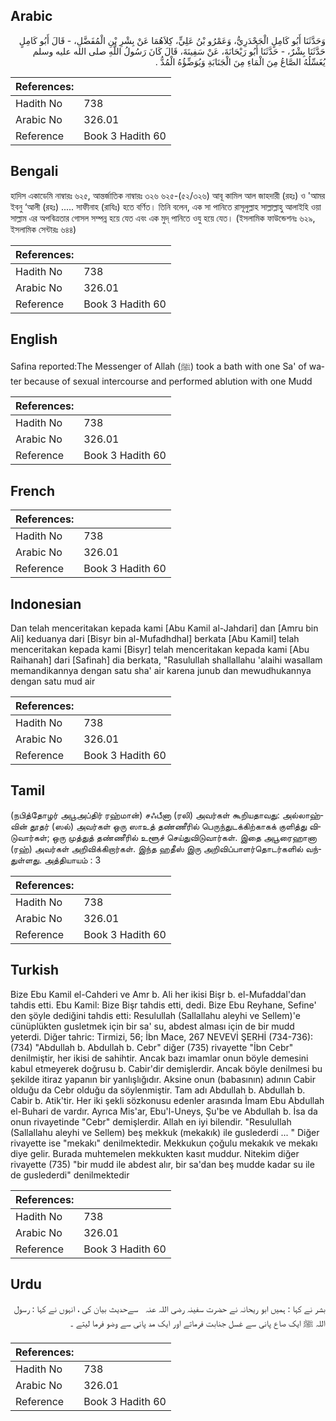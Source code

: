 ## Arabic


<div dir="rtl" lang="ar" style={{fontSize:'larger',backgroundColor:'#f8f9fa',padding:20}}>
وَحَدَّثَنَا أَبُو كَامِلٍ الْجَحْدَرِيُّ، وَعَمْرُو بْنُ عَلِيٍّ، كِلاَهُمَا عَنْ بِشْرِ بْنِ الْمُفَضَّلِ، - قَالَ أَبُو كَامِلٍ حَدَّثَنَا بِشْرٌ، - حَدَّثَنَا أَبُو رَيْحَانَةَ، عَنْ سَفِينَةَ، قَالَ كَانَ رَسُولُ اللَّهِ صلى الله عليه وسلم يُغَسِّلُهُ الصَّاعُ مِنَ الْمَاءِ مِنَ الْجَنَابَةِ وَيُوَضِّؤُهُ الْمُدُّ ‏.‏
</div>
<div style={{backgroundColor:'#f8f9fa',padding:20, marginBottom: 10}}><table> <thead> <tr> <th>References:</th> <th></th> </tr> </thead> <tbody><tr><td>Hadith No</td><td>738</td></tr><tr><td>Arabic No</td><td>326.01</td></tr><tr><td>Reference</td><td>Book 3 Hadith 60</td></tr></tbody></table></div>

## Bengali


<div dir="ltr" lang="bn" style={{fontSize:'larger',backgroundColor:'#f8f9fa',padding:20}}>
হাদিস একাডেমি নাম্বারঃ ৬২৫, আন্তর্জাতিক নাম্বারঃ ৩২৬ ৬২৫-(৫২/৩২৬) আবূ কামিল আল জাহদারী (রহঃ) ও 'আমর ইবনু ‘আলী (রহঃ) ..... সাফীনাহ (রাযিঃ) হতে বর্ণিত। তিনি বলেন, এক সা পানিতে রাসূলুল্লাহ সাল্লাল্লাহু আলাইহি ওয়া সাল্লাম এর অপবিত্রতার গোসল সম্পন্ন হয়ে যেত এবং এক মুদ্ পানিতে ওযু হয়ে যেত। (ইসলামিক ফাউন্ডেশনঃ ৬২৯, ইসলামিক সেন্টারঃ ৬৪৪)
</div>
<div style={{backgroundColor:'#f8f9fa',padding:20, marginBottom: 10}}><table> <thead> <tr> <th>References:</th> <th></th> </tr> </thead> <tbody><tr><td>Hadith No</td><td>738</td></tr><tr><td>Arabic No</td><td>326.01</td></tr><tr><td>Reference</td><td>Book 3 Hadith 60</td></tr></tbody></table></div>

## English


<div dir="ltr" lang="en" style={{fontSize:'larger',backgroundColor:'#f8f9fa',padding:20}}>
Safina reported:The Messenger of Allah (ﷺ) took a bath with one Sa' of water because of sexual intercourse and performed ablution with one Mudd
</div>
<div style={{backgroundColor:'#f8f9fa',padding:20, marginBottom: 10}}><table> <thead> <tr> <th>References:</th> <th></th> </tr> </thead> <tbody><tr><td>Hadith No</td><td>738</td></tr><tr><td>Arabic No</td><td>326.01</td></tr><tr><td>Reference</td><td>Book 3 Hadith 60</td></tr></tbody></table></div>

## French


<div dir="ltr" lang="fr" style={{fontSize:'larger',backgroundColor:'#f8f9fa',padding:20}}>

</div>
<div style={{backgroundColor:'#f8f9fa',padding:20, marginBottom: 10}}><table> <thead> <tr> <th>References:</th> <th></th> </tr> </thead> <tbody><tr><td>Hadith No</td><td>738</td></tr><tr><td>Arabic No</td><td>326.01</td></tr><tr><td>Reference</td><td>Book 3 Hadith 60</td></tr></tbody></table></div>

## Indonesian


<div dir="ltr" lang="id" style={{fontSize:'larger',backgroundColor:'#f8f9fa',padding:20}}>
Dan telah menceritakan kepada kami [Abu Kamil al-Jahdari] dan [Amru bin Ali] keduanya dari [Bisyr bin al-Mufadhdhal] berkata [Abu Kamil] telah menceritakan kepada kami [Bisyr] telah menceritakan kepada kami [Abu Raihanah] dari [Safinah] dia berkata, "Rasulullah shallallahu 'alaihi wasallam memandikannya dengan satu sha' air karena junub dan mewudhukannya dengan satu mud air
</div>
<div style={{backgroundColor:'#f8f9fa',padding:20, marginBottom: 10}}><table> <thead> <tr> <th>References:</th> <th></th> </tr> </thead> <tbody><tr><td>Hadith No</td><td>738</td></tr><tr><td>Arabic No</td><td>326.01</td></tr><tr><td>Reference</td><td>Book 3 Hadith 60</td></tr></tbody></table></div>

## Tamil


<div dir="ltr" lang="ta" style={{fontSize:'larger',backgroundColor:'#f8f9fa',padding:20}}>
(நபித்தோழர் அபூஅப்திர் ரஹ்மான்) சஃபீனா (ரலி) அவர்கள் கூறியதாவது: அல்லாஹ்வின் தூதர் (ஸல்) அவர்கள் ஒரு ஸாஉத் தண்ணீரில் பெருந்துடக்கிற்காகக் குளித்து விடுவார்கள்; ஒரு முத்துத் தண்ணீரில் உளூச் செய்துவிடுவார்கள். இதை அபூரைஹானா (ரஹ்) அவர்கள் அறிவிக்கிறார்கள். இந்த ஹதீஸ் இரு அறிவிப்பாளர்தொடர்களில் வந்துள்ளது. அத்தியாயம் : 3
</div>
<div style={{backgroundColor:'#f8f9fa',padding:20, marginBottom: 10}}><table> <thead> <tr> <th>References:</th> <th></th> </tr> </thead> <tbody><tr><td>Hadith No</td><td>738</td></tr><tr><td>Arabic No</td><td>326.01</td></tr><tr><td>Reference</td><td>Book 3 Hadith 60</td></tr></tbody></table></div>

## Turkish


<div dir="ltr" lang="tr" style={{fontSize:'larger',backgroundColor:'#f8f9fa',padding:20}}>
Bize Ebu Kamil el-Cahderi ve Amr b. Ali her ikisi Bişr b. el-Mufaddal'dan tahdis etti. Ebu Kamil: Bize Bişr tahdis etti, dedi. Bize Ebu Reyhane, Sefine' den şöyle dediğini tahdis etti: Resulullah (Sallallahu aleyhi ve Sellem)'e cünüplükten gusletmek için bir sa' su, abdest alması için de bir mudd yeterdi. Diğer tahric: Tirmizi, 56; İbn Mace, 267 NEVEVİ ŞERHİ (734-736): (734) "Abdullah b. Abdullah b. Cebr" diğer (735) rivayette "İbn Cebr" denilmiştir, her ikisi de sahihtir. Ancak bazı imamlar onun böyle demesini kabul etmeyerek doğrusu b. Cabir'dir demişlerdir. Ancak böyle denilmesi bu şekilde itiraz yapanın bir yanlışlığıdır. Aksine onun (babasının) adının Cabir olduğu da Cebr olduğu da söylenmiştir. Tam adı Abdullah b. Abdullah b. Cabir b. Atik'tir. Her iki şekli sözkonusu edenler arasında İmam Ebu Abdullah el-Buhari de vardır. Ayrıca Mis'ar, Ebu'l-Uneys, Şu'be ve Abdullah b. İsa da onun rivayetinde "Cebr" demişlerdir. Allah en iyi bilendir. "ResuluIlah (Sallallahu aleyhi ve Sellem) beş mekkuk (mekakık) ile guslederdi ... " Diğer rivayette ise "mekakı" denilmektedir. Mekkukun çoğulu mekakık ve mekakı diye gelir. Burada muhtemelen mekkukten kasıt muddur. Nitekim diğer rivayette (735) "bir mudd ile abdest alır, bir sa'dan beş mudde kadar su ile de guslederdi" denilmektedir
</div>
<div style={{backgroundColor:'#f8f9fa',padding:20, marginBottom: 10}}><table> <thead> <tr> <th>References:</th> <th></th> </tr> </thead> <tbody><tr><td>Hadith No</td><td>738</td></tr><tr><td>Arabic No</td><td>326.01</td></tr><tr><td>Reference</td><td>Book 3 Hadith 60</td></tr></tbody></table></div>

## Urdu


<div dir="rtl" lang="ur" style={{fontSize:'larger',backgroundColor:'#f8f9fa',padding:20}}>
بشر نے کہا : ہمیں ابو ریحانہ نے حضرت سفینہ ‌رضی ‌اللہ ‌عنہ ‌ ‌ سےحدیث بیان کی ، انہوں نے کہا : رسول اللہ ﷺ ایک صاع پانی سے غسل جنابت فرماتے اور ایک مد پانی سے وضو فرما لیتے ۔
</div>
<div style={{backgroundColor:'#f8f9fa',padding:20, marginBottom: 10}}><table> <thead> <tr> <th>References:</th> <th></th> </tr> </thead> <tbody><tr><td>Hadith No</td><td>738</td></tr><tr><td>Arabic No</td><td>326.01</td></tr><tr><td>Reference</td><td>Book 3 Hadith 60</td></tr></tbody></table></div>